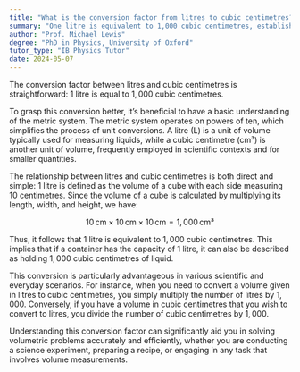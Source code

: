 ```yaml
---
title: "What is the conversion factor from litres to cubic centimetres?"
summary: "One litre is equivalent to 1,000 cubic centimetres, establishing the conversion factor between these two volume measurements."
author: "Prof. Michael Lewis"
degree: "PhD in Physics, University of Oxford"
tutor_type: "IB Physics Tutor"
date: 2024-05-07
---
```


The conversion factor between litres and cubic centimetres is straightforward: 1 litre is equal to $1,000$ cubic centimetres.

To grasp this conversion better, it’s beneficial to have a basic understanding of the metric system. The metric system operates on powers of ten, which simplifies the process of unit conversions. A litre (L) is a unit of volume typically used for measuring liquids, while a cubic centimetre (cm³) is another unit of volume, frequently employed in scientific contexts and for smaller quantities.

The relationship between litres and cubic centimetres is both direct and simple: 1 litre is defined as the volume of a cube with each side measuring $10$ centimetres. Since the volume of a cube is calculated by multiplying its length, width, and height, we have:

$$ 
10 \, \text{cm} \times 10 \, \text{cm} \times 10 \, \text{cm} = 1,000 \, \text{cm}³ 
$$

Thus, it follows that $1$ litre is equivalent to $1,000$ cubic centimetres. This implies that if a container has the capacity of $1$ litre, it can also be described as holding $1,000$ cubic centimetres of liquid.

This conversion is particularly advantageous in various scientific and everyday scenarios. For instance, when you need to convert a volume given in litres to cubic centimetres, you simply multiply the number of litres by $1,000$. Conversely, if you have a volume in cubic centimetres that you wish to convert to litres, you divide the number of cubic centimetres by $1,000$.

Understanding this conversion factor can significantly aid you in solving volumetric problems accurately and efficiently, whether you are conducting a science experiment, preparing a recipe, or engaging in any task that involves volume measurements.
    